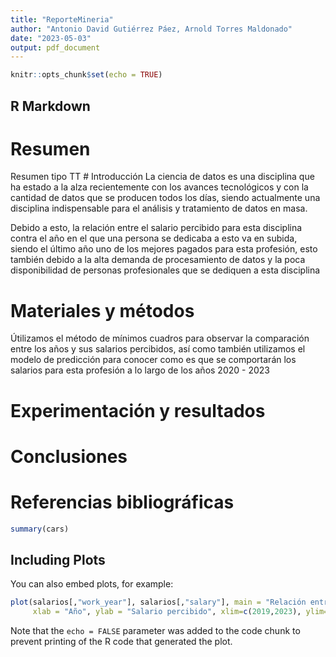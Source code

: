 ```yaml
---
title: "ReporteMineria"
author: "Antonio David Gutiérrez Páez, Arnold Torres Maldonado"
date: "2023-05-03"
output: pdf_document
---
```


```r
knitr::opts_chunk$set(echo = TRUE)
```

## R Markdown

# Resumen
Resumen tipo TT
# Introducción
La ciencia de datos es una disciplina que ha estado a la alza recientemente con los avances tecnológicos y con la cantidad de datos que se producen todos los días, siendo actualmente una disciplina indispensable para el análisis y tratamiento de datos en masa.

Debido a esto, la relación entre el salario percibido para esta disciplina contra el año en el que una persona se dedicaba a esto va en subida, siendo el último año uno de los mejores pagados para esta profesión, esto también debido a la alta demanda de procesamiento de datos y la poca disponibilidad de personas profesionales que se dediquen a esta disciplina

# Materiales y métodos
Útilizamos el método de mínimos cuadros para observar la comparación entre los años y sus salarios percibidos, así como también utilizamos el modelo de predicción para conocer como es que se comportarán los salarios para esta profesión a lo largo de los años 2020 - 2023

# Experimentación y resultados

# Conclusiones

# Referencias bibliográficas
```r
summary(cars)
```

## Including Plots

You can also embed plots, for example:

```r
plot(salarios[,"work_year"], salarios[,"salary"], main = "Relación entre el año en el que se trabaja y el salario recibido",
     xlab = "Año", ylab = "Salario percibido", xlim=c(2019,2023), ylim=c(10000,400000))
```

Note that the `echo = FALSE` parameter was added to the code chunk to prevent printing of the R code that generated the plot.
